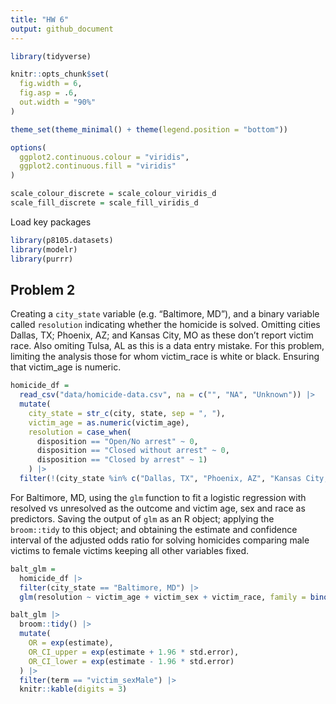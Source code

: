 ```yaml
---
title: "HW 6"
output: github_document
---
```


```r
library(tidyverse)

knitr::opts_chunk$set(
  fig.width = 6,
  fig.asp = .6,
  out.width = "90%"
)

theme_set(theme_minimal() + theme(legend.position = "bottom"))

options(
  ggplot2.continuous.colour = "viridis",
  ggplot2.continuous.fill = "viridis"
)

scale_colour_discrete = scale_colour_viridis_d
scale_fill_discrete = scale_fill_viridis_d
```


Load key packages

```r
library(p8105.datasets)
library(modelr)
library(purrr)
```

## Problem 2

Creating a `city_state` variable (e.g. “Baltimore, MD”), and a binary variable called `resolution` indicating whether the homicide is solved. Omitting cities Dallas, TX; Phoenix, AZ; and Kansas City, MO as these don’t report victim race. Also omiting Tulsa, AL as this is a data entry mistake. For this problem, limiting the analysis those for whom victim_race is white or black. Ensuring that victim_age is numeric.

```r
homicide_df = 
  read_csv("data/homicide-data.csv", na = c("", "NA", "Unknown")) |> 
  mutate(
    city_state = str_c(city, state, sep = ", "),
    victim_age = as.numeric(victim_age),
    resolution = case_when(
      disposition == "Open/No arrest" ~ 0,
      disposition == "Closed without arrest" ~ 0,
      disposition == "Closed by arrest" ~ 1)
    ) |> 
  filter(!(city_state %in% c("Dallas, TX", "Phoenix, AZ", "Kansas City, MO", "Tulsa, AL"))) |> filter(victim_race %in% c("White", "Black"))
```


For Baltimore, MD, using the `glm` function to fit a logistic regression with resolved vs unresolved as the outcome and victim age, sex and race as predictors. Saving the output of `glm` as an R object; applying the `broom::tidy` to this object; and obtaining the estimate and confidence interval of the adjusted odds ratio for solving homicides comparing male victims to female victims keeping all other variables fixed.

```r
balt_glm =
  homicide_df |> 
  filter(city_state == "Baltimore, MD") |> 
  glm(resolution ~ victim_age + victim_sex + victim_race, family = binomial(), data = _)

balt_glm |> 
  broom::tidy() |> 
  mutate(
    OR = exp(estimate),
    OR_CI_upper = exp(estimate + 1.96 * std.error), 
    OR_CI_lower = exp(estimate - 1.96 * std.error)
  ) |> 
  filter(term == "victim_sexMale") |> 
  knitr::kable(digits = 3)
  
```

